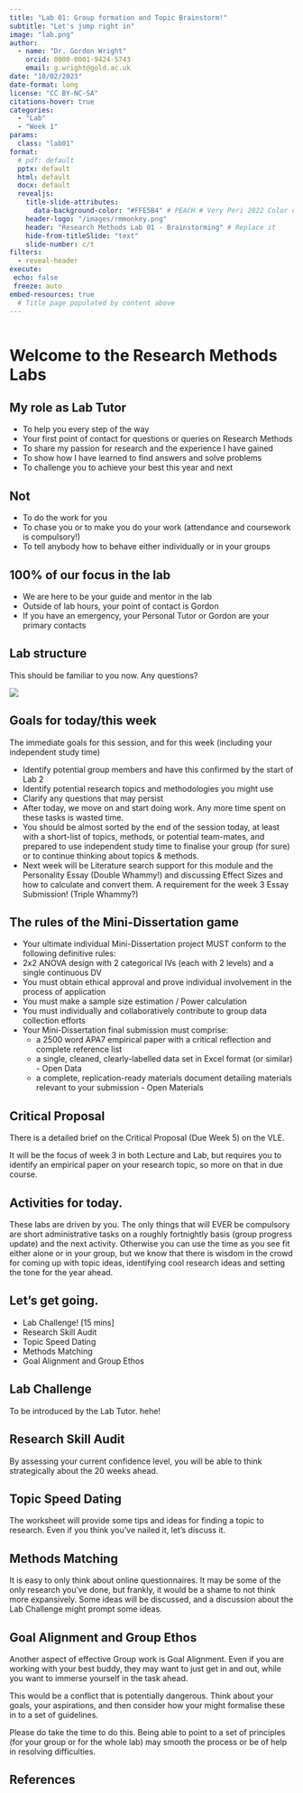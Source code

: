 ```yaml
---
title: "Lab 01: Group formation and Topic Brainstorm!"
subtitle: "Let's jump right in"
image: "lab.png"
author: 
  - name: "Dr. Gordon Wright"
    orcid: 0000-0001-9424-5743
    email: g.wright@gold.ac.uk
date: "10/02/2023"
date-format: long
license: "CC BY-NC-SA"
citations-hover: true
categories: 
  - "Lab"
  - "Week 1"
params:
  class: "lab01"
format: 
  # pdf: default
  pptx: default
  html: default
  docx: default
  revealjs: 
    title-slide-attributes: 
      data-background-color: "#FFE5B4" # PEACH # Very Peri 2022 Color of the year
    header-logo: "/images/rmmonkey.png"
    header: "Research Methods Lab 01 - Brainstorming" # Replace it
    hide-from-titleSlide: "text"
    slide-number: c/t
filters:
  - reveal-header
execute:
 echo: false
 freeze: auto
embed-resources: true
  # Title page populated by content above
---
```


```{}
```

# Welcome to the Research Methods Labs

## My role as Lab Tutor

-   To help you every step of the way
-   Your first point of contact for questions or queries on Research
    Methods
-   To share my passion for research and the experience I have gained
-   To show how I have learned to find answers and solve problems
-   To challenge you to achieve your best this year and next

## Not

-   To do the work for you
-   To chase you or to make you do your work (attendance and coursework
    is compulsory!)
-   To tell anybody how to behave either individually or in your groups

## 100% of our focus in the lab

-   We are here to be your guide and mentor in the lab
-   Outside of lab hours, your point of contact is Gordon
-   If you have an emergency, your Personal Tutor or Gordon are your
    primary contacts

## Lab structure

This should be familiar to you now. Any questions?

![](images/LabSession.drawio-01.png)

## Goals for today/this week

The immediate goals for this session, and for this week (including your
independent study time)

-   Identify potential group members and have this confirmed by the
    start of Lab 2
-   Identify potential research topics and methodologies you might use
-   Clarify any questions that may persist
-   After today, we move on and start doing work. Any more time spent on
    these tasks is wasted time.
-   You should be almost sorted by the end of the session today, at
    least with a short-list of topics, methods, or potential team-mates,
    and prepared to use independent study time to finalise your group
    (for sure) or to continue thinking about topics & methods.
-   Next week will be Literature search support for this module and the
    Personality Essay (Double Whammy!) and discussing Effect Sizes and
    how to calculate and convert them. A requirement for the week 3
    Essay Submission! (Triple Whammy?)

## The rules of the Mini-Dissertation game

-   Your ultimate individual Mini-Dissertation project MUST conform to
    the following definitive rules:
-   2x2 ANOVA design with 2 categorical IVs (each with 2 levels) and a
    single continuous DV
-   You must obtain ethical approval and prove individual involvement in
    the process of application
-   You must make a sample size estimation / Power calculation
-   You must individually and collaboratively contribute to group data
    collection efforts
-   Your Mini-Dissertation final submission must comprise:
    -   a 2500 word APA7 empirical paper with a critical reflection and
        complete reference list
    -   a single, cleaned, clearly-labelled data set in Excel format (or
        similar) - Open Data
    -   a complete, replication-ready materials document detailing
        materials relevant to your submission - Open Materials

## Critical Proposal

There is a detailed brief on the Critical Proposal (Due Week 5) on the
VLE.

It will be the focus of week 3 in both Lecture and Lab, but requires you
to identify an empirical paper on your research topic, so more on that
in due course.

## Activities for today.

These labs are driven by you. The only things that will EVER be
compulsory are short administrative tasks on a roughly fortnightly basis
(group progress update) and the next activity. Otherwise you can use the
time as you see fit either alone or in your group, but we know that
there is wisdom in the crowd for coming up with topic ideas, identifying
cool research ideas and setting the tone for the year ahead.

## Let's get going.

-   Lab Challenge! \[15 mins\]
-   Research Skill Audit
-   Topic Speed Dating
-   Methods Matching
-   Goal Alignment and Group Ethos

## Lab Challenge

To be introduced by the Lab Tutor. hehe!

## Research Skill Audit

By assessing your current confidence level, you will be able to think
strategically about the 20 weeks ahead.

## Topic Speed Dating

The worksheet will provide some tips and ideas for finding a topic to
research. Even if you think you've nailed it, let's discuss it.

## Methods Matching

It is easy to only think about online questionnaires. It may be some of
the only research you've done, but frankly, it would be a shame to not
think more expansively. Some ideas will be discussed, and a discussion
about the Lab Challenge might prompt some ideas.

## Goal Alignment and Group Ethos

Another aspect of effective Group work is Goal Alignment. Even if you
are working with your best buddy, they may want to just get in and out,
while you want to immerse yourself in the task ahead.

This would be a conflict that is potentially dangerous. Think about your
goals, your aspirations, and then consider how your might formalise
these in to a set of guidelines.

Please do take the time to do this. Being able to point to a set of
principles (for your group or for the whole lab) may smooth the process
or be of help in resolving difficulties.

## References
